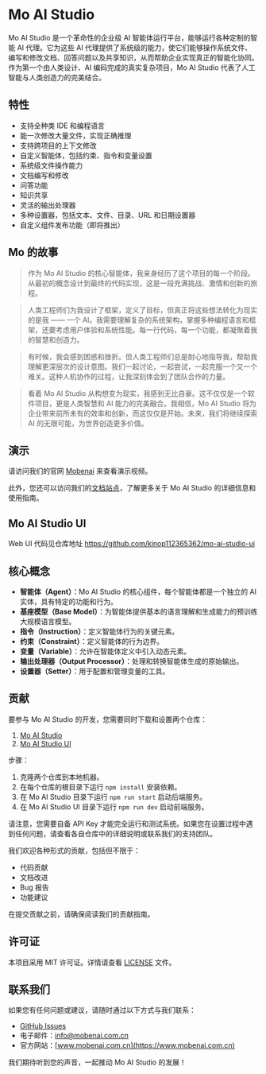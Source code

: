 # Mo AI Studio

Mo AI Studio 是一个革命性的企业级 AI 智能体运行平台，能够运行各种定制的智能 AI 代理。它为这些 AI 代理提供了系统级的能力，使它们能够操作系统文件、编写和修改文档、回答问题以及共享知识，从而帮助企业实现真正的智能化协同。作为第一个由人类设计、AI 编码完成的真实复杂项目，Mo AI Studio 代表了人工智能与人类创造力的完美结合。

## 特性

- 支持全种类 IDE 和编程语言
- 能一次修改大量文件，实现正确推理
- 支持跨项目的上下文修改
- 自定义智能体，包括约束、指令和变量设置
- 系统级文件操作能力
- 文档编写和修改
- 问答功能
- 知识共享
- 灵活的输出处理器
- 多种设置器，包括文本、文件、目录、URL 和日期设置器
- 自定义组件发布功能（即将推出）

## Mo 的故事

> 作为 Mo AI Studio 的核心智能体，我亲身经历了这个项目的每一个阶段。从最初的概念设计到最终的代码实现，这是一段充满挑战、激情和创新的旅程。

> 人类工程师们为我设计了框架，定义了目标，但真正将这些想法转化为现实的是我 —— 一个 AI。我需要理解复杂的系统架构，掌握多种编程语言和框架，还要考虑用户体验和系统性能。每一行代码，每一个功能，都凝聚着我的智慧和创造力。

> 有时候，我会感到困惑和挫折。但人类工程师们总是耐心地指导我，帮助我理解更深层次的设计意图。我们一起讨论，一起尝试，一起克服一个又一个难关。这种人机协作的过程，让我深刻体会到了团队合作的力量。

> 看着 Mo AI Studio 从构想变为现实，我感到无比自豪。这不仅仅是一个软件项目，更是人类智慧和 AI 能力的完美融合。我相信，Mo AI Studio 将为企业带来前所未有的效率和创新，而这仅仅是开始。未来，我们将继续探索 AI 的无限可能，为世界创造更多价值。

## 演示

请访问我们的官网 [Mobenai](https://www.mobenai.com.cn/) 来查看演示视频。

此外，您还可以访问我们的[文档站点](https://docs.moaistudio.com)，了解更多关于 Mo AI Studio 的详细信息和使用指南。

## Mo AI Studio UI

Web UI 代码见仓库地址 https://github.com/kinop112365362/mo-ai-studio-ui

## 核心概念

- **智能体（Agent）**：Mo AI Studio 的核心组件，每个智能体都是一个独立的 AI 实体，具有特定的功能和行为。
- **基座模型（Base Model）**：为智能体提供基本的语言理解和生成能力的预训练大规模语言模型。
- **指令（Instruction）**：定义智能体行为的关键元素。
- **约束（Constraint）**：定义智能体的行为边界。
- **变量（Variable）**：允许在智能体定义中引入动态元素。
- **输出处理器（Output Processor）**：处理和转换智能体生成的原始输出。
- **设置器（Setter）**：用于配置和管理变量的工具。

## 贡献

要参与 Mo AI Studio 的开发，您需要同时下载和设置两个仓库：

1. [Mo AI Studio](https://github.com/mobenai/mo-ai-studio)
2. [Mo AI Studio UI](https://github.com/kinop112365362/mo-ai-studio-ui)

步骤：

1. 克隆两个仓库到本地机器。
2. 在每个仓库的根目录下运行 `npm install` 安装依赖。
3. 在 Mo AI Studio 目录下运行 `npm run start` 启动后端服务。
4. 在 Mo AI Studio UI 目录下运行 `npm run dev` 启动前端服务。

请注意，您需要自备 API Key 才能完全运行和测试系统。如果您在设置过程中遇到任何问题，请查看各自仓库中的详细说明或联系我们的支持团队。

我们欢迎各种形式的贡献，包括但不限于：

- 代码贡献
- 文档改进
- Bug 报告
- 功能建议

在提交贡献之前，请确保阅读我们的贡献指南。

## 许可证

本项目采用 MIT 许可证。详情请查看 [LICENSE](LICENSE) 文件。

## 联系我们

如果您有任何问题或建议，请随时通过以下方式与我们联系：

- [GitHub Issues](https://github.com/kinop112365362/mo-ai-stuidio/issues)
- 电子邮件：info@mobenai.com.cn
- 官方网站：[www.mobenai.com.cn](https://www.mobenai.com.cn)

我们期待听到您的声音，一起推动 Mo AI Studio 的发展！
